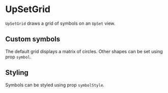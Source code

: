 
# UpSetGrid

<Meta of={UpSetGridStories} />

`UpSetGrid` draws a grid of symbols on an `UpSet` view.

<ArgTypes of={UpSetGridStories} />

## Custom symbols

The default grid displays a matrix of circles.
Other shapes can be set using prop `symbol`.

<Canvas of={UpSetGridStories.Default} />
<Canvas of={UpSetGridStories.CustomSymbol} />

## Styling

Symbols can be styled using prop `symbolStyle`.

<Canvas of={UpSetGridStories.CustomStyles} />
